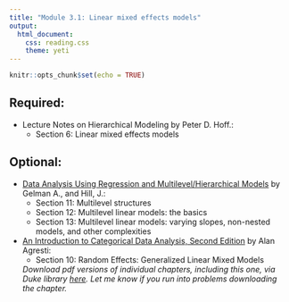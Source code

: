 ```yaml
---
title: "Module 3.1: Linear mixed effects models"
output: 
  html_document:
    css: reading.css
    theme: yeti
---
```


```r
knitr::opts_chunk$set(echo = TRUE)
```



## Required:

- Lecture Notes on Hierarchical Modeling by Peter D. Hoff.:
    + Section 6: Linear mixed effects models
    
## Optional:

- [Data Analysis Using Regression and Multilevel/Hierarchical Models](https://www.amazon.com/gp/product/052168689X/ref=as_li_qf_sp_asin_il_tl?ie=UTF8&camp=1789&creative=9325&creativeASIN=052168689X&linkCode=as2&tag=andrsblog0f-20&linkId=PX5B5V6ZPCT2UIYV) by Gelman A., and Hill, J.:
    + Section 11: Multilevel structures
    + Section 12: Multilevel linear models: the basics
    + Section 13: Multilevel linear models: varying slopes, non-nested models, and other complexities

- [An Introduction to Categorical Data Analysis, Second Edition](https://www.amazon.com/Introduction-Categorical-Analysis-Probability-Statistics/dp/1119405262) by Alan Agresti:
    + Section 10: Random Effects: Generalized Linear Mixed Models
    
    *Download pdf versions of individual chapters, including this one, via Duke library [here](https://find.library.duke.edu/catalog/DUKE005788503). Let me know if you run into problems downloading the chapter.*
